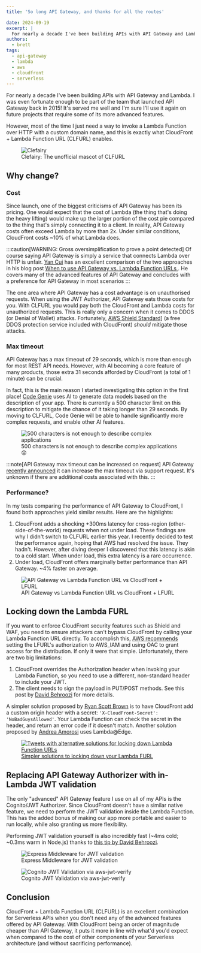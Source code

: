 ```yaml
---
title: 'So long API Gateway, and thanks for all the routes'

date: 2024-09-19
excerpt: | 
  For nearly a decade I've been building APIs with API Gateway and Lambda. However, most of the time I just need a way to invoke a Lambda Function over HTTP with a custom domain name, and this is exactly what CloudFront + Lambda Function URL (CLFURL) enables.
authors:
  - brett
tags:
  - api-gateway
  - lambda
  - aws
  - cloudfront
  - serverless
---
```


For nearly a decade I've been building APIs with API Gateway and Lambda. I was even fortunate enough to be part of the team that launched API Gateway back in 2015! It's served me well and I'm sure I'll use it again on future projects that require some of its more advanced features.

However, most of the time I just need a way to invoke a Lambda Function over HTTP with a custom domain name, and this is exactly what CloudFront + Lambda Function URL (CLFURL) enables.

<figure>
  <img src={clefairy.src} alt="Clefairy" loading="eager" style={{margin: 'auto'}} />
  <figcaption style={{ margin: 0, color: '#666', fontSize: '0.8rem', textAlign: 'center' }}>
    Clefairy: The unofficial mascot of CLFURL
  </figcaption>
</figure>

## Why change?

### Cost
Since launch, one of the biggest criticisms of API Gateway has been its pricing. One would expect that the cost of Lambda (the thing that's doing the heavy lifting) would make up the larger portion of the cost pie compared to the thing that's simply connecting it to a client. In reality, API Gateway costs often exceed Lambda by more than 2x. Under similar conditions, CloudFront costs ~10% of what Lambda does.

:::caution[WARNING: Gross oversimplification to prove a point detected]
Of course saying API Gateway is simply a service that connects Lambda over HTTP is unfair. <a href="https://x.com/theburningmonk" target="_blank" rel="noopener">Yan Cui</a> has an excellent comparison of the two approaches in his blog post <a href="https://theburningmonk.com/2024/03/when-to-use-api-gateway-vs-lambda-function-urls/" target="_blank" rel="noopener">When to use API Gateway vs. Lambda Function URLs
</a>. He covers many of the advanced features of API Gateway and concludes with a preference for API Gateway in most scenarios
:::

The one area where API Gateway has a cost advantage is on unauthorised requests. When using the JWT Authorizer, API Gateway eats those costs for you. With CLFURL you would pay both the CloudFront and Lambda costs for unauthorized requests. This is really only a concern when it comes to DDOS (or Denial of Wallet) attacks. Fortunately, <a href="https://docs.aws.amazon.com/waf/latest/developerguide/ddos-event-mitigation-logic-continuous-inspection.html" target="_blank" rel="noopener">AWS Shield Standard</a>] (a free DDOS protection service included with CloudFront) *should* mitigate those attacks.


### Max timeout

API Gateway has a max timeout of 29 seconds, which is more than enough for most REST API needs. However, with AI becoming a core feature of many products, those extra 31 seconds afforded by CloudFront (a total of 1 minute) can be crucial.

In fact, this is the main reason I started investigating this option in the first place! <a href="https://codegenie.codes" target="_blank" rel="noopener">Code Genie</a> uses AI to generate data models based on the description of your app. There is currently a 500 character limit on this description to mitigate the chance of it taking longer than 29 seconds. By moving to CLFURL, Code Genie will be able to handle significantly more complex requests, and enable other AI features.

<figure>
  <Image src={codeGenieMaxDescription} alt="500 characters is not enough to describe complex applications" style={{margin: 'auto'}} />
  <figcaption style={{ margin: 0, color: '#666', fontSize: '0.8rem', textAlign: 'center' }}>
    500 characters is not enough to describe complex applications 😞
  </figcaption>
</figure>

:::note[API Gateway max timeout can be increased on request]
API Gateway <a href="https://aws.amazon.com/about-aws/whats-new/2024/06/amazon-api-gateway-integration-timeout-limit-29-seconds/" target="_blank" rel="noopener">recently announced</a> it can increase the max timeout via support request. It's unknown if there are additional costs associated with this.
:::

### Performance?

In my tests comparing the performance of API Gateway to CloudFront, I found both approaches yield similar results. Here are the highlights:

1. CloudFront adds a shocking +300ms latency for cross-region (other-side-of-the-world) requests when not under load. These findings are why I didn't switch to CLFURL earlier this year. I recently decided to test the performance again, hoping that AWS had resolved the issue. They hadn't. However, after diving deeper I discovered that this latency is akin to a cold start. When under load, this extra latency is a rare occurrence.
2. Under load, CloudFront offers marginally better performance than API Gateway. ~4% faster on average.

<figure>
  <Image src={apigwLfurlClfurlPerformance} alt="API Gateway vs Lambda Function URL vs CloudFront + LFURL" style={{margin: 'auto'}} />
  <figcaption style={{ margin: 0, color: '#666', fontSize: '0.8rem', textAlign: 'center' }}>
    API Gateway vs Lambda Function URL vs CloudFront + LFURL
  </figcaption>
</figure>

## Locking down the Lambda FURL

If you want to enforce CloudFront security features such as Shield and WAF, you need to ensure attackers can't bypass CloudFront by calling your Lambda Function URL directly. To accomplish this, <a href="https://docs.aws.amazon.com/AmazonCloudFront/latest/DeveloperGuide/private-content-restricting-access-to-lambda.html" target="_blank" rel="noopener">AWS recommends</a> setting the LFURL's authorization to AWS_IAM and using OAC to grant access for the distribution. If only it were that simple. Unfortunately, there are two big limitations:

1. CloudFront overrides the Authorization header when invoking your Lambda Function, so you need to use a different, non-standard header to include your JWT.
2. The client needs to sign the payload in PUT/POST methods. See this post by <a href="https://speedrun.nobackspacecrew.com/blog/2024/05/22/using-cloudfront-as-a-lightweight-proxy.html#lambda-oac" target="_blank" rel="noopener">David Behroozi</a> for more details.

A simpler solution proposed by <a href="https://x.com/ryan_sb" target="_blank" rel="noopener">Ryan Scott Brown</a> is to have CloudFront add a custom origin header with a secret: `'X-CloudFront-Secret': 'NoBadGuysAllowed'`. Your Lambda Function can check the secret in the header, and return an error code if it doesn't match. Another solution proposed by <a href="https://x.com/dreamorosi" target="_blank" rel="noopener">Andrea Amorosi</a> uses Lambda@Edge.

<a href="https://x.com/ryan_sb/status/1835363459979960624" target="_blank" rel="noopener">
<figure>
  <Image src={lfurlWorkaroundTweets} alt="Tweets with alternative solutions for locking down Lambda Function URLs" style={{margin: 'auto'}} />
  <figcaption style={{ margin: 0, color: '#666', fontSize: '0.8rem', textAlign: 'center' }}>
    Simpler solutions to locking down your Lambda FURL
  </figcaption>
</figure>
  </a>

## Replacing API Gateway Authorizer with in-Lambda JWT validation

The only "advanced" API Gateway feature I use on all of my APIs is the Cognito/JWT Authorizer. Since CloudFront doesn't have a similar native feature, we need to perform the JWT validation inside the Lambda Function. This has the added bonus of making our app more portable and easier to run locally, while also granting us more flexibility.

Performing JWT validation yourself is also incredibly fast (~4ms cold; ~0.3ms warm in Node.js) thanks to <a href="https://x.com/AWSbrett/status/1779422735539847454" target="_blank" rel="noopener">this tip by David Behroozi</a>.

<figure>
  <Image src={jwtExpressMiddleware} alt="Express Middleware for JWT validation" style={{margin: 'auto'}} />
  <figcaption style={{ margin: 0, color: '#666', fontSize: '0.8rem', textAlign: 'center' }}>
    Express Middleware for JWT validation
  </figcaption>
</figure>

<figure>
  <Image src={cognitoJwtVerifier} alt="Cognito JWT Validation via aws-jwt-verify" style={{margin: 'auto'}} />
  <figcaption style={{ margin: 0, color: '#666', fontSize: '0.8rem', textAlign: 'center' }}>
    Cognito JWT Validation via aws-jwt-verify
  </figcaption>
</figure>


## Conclusion

CloudFront + Lambda Function URL (CLFURL) is an excellent combination for Serverless APIs when you don't need any of the advanced features offered by API Gateway. With CloudFront being an order of magnitude cheaper than API Gateway, it puts it more in line with what'd you'd expect when compared to the cost of other components of your Serverless architecture (and without sacrificing performance).

